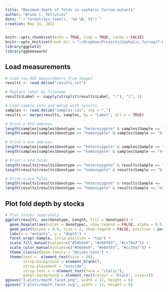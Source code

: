 ```yaml
---
title: "Maximum depth of folds in cephalic furrow mutants"
author: "Bruno C. Vellutini"
date: "`r format(Sys.time(), '%d %B, %Y')`"
creation: May 31, 2021
---
```


```r
knitr::opts_chunk$set(echo = TRUE, tidy = TRUE, cache = FALSE)
knitr::opts_knit$set(root.dir = "~/Dropbox/Projects/Cephalic_furrow/7-Paper/1-analyses/fold-depth")
library(ggplot2)
library(ggbeeswarm)
```

## Load measurements

```r
# Load raw ROI measurements from ImageJ
results <- read.delim("results.txt")

# Replace label by filename
results$Label <- sapply(strsplit(results$Label, ":"), "[", 1)

# Load sample info and merge with results
samples <- read.delim("samples.csv", sep = ",")
results <- merge(results, samples, by = "Label", all.x = TRUE)

# Print n btd embryos
length(samples[samples$Genotype == "heterozygote" & samples$Sample == "btd",]$Label)
length(samples[samples$Genotype == "homozygote" & samples$Sample == "btd",]$Label)

# Print n eve embryos
length(samples[samples$Genotype == "heterozygote" & samples$Sample == "eve",]$Label)
length(samples[samples$Genotype == "homozygote" & samples$Sample == "eve",]$Label)

# Print n btd folds
length(results[results$Genotype == "heterozygote" & results$Sample == "btd",]$Label)
length(results[results$Genotype == "homozygote" & results$Sample == "btd",]$Label)

# Print n eve folds
length(results[results$Genotype == "heterozygote" & results$Sample == "eve",]$Label)
length(results[results$Genotype == "homozygote" & results$Sample == "eve",]$Label)

```

## Plot fold depth by stocks

```r
# Plot stocks separately
ggplot(results, aes(Genotype, Length, fill = Genotype)) +
  geom_boxplot(aes(color = Genotype), show.legend = FALSE, alpha = 0.5, outlier.shape = NA, width = 0.7, position = position_dodge(width = 1.0)) +
  geom_point(alpha = 0.8, size = 2, show.legend = FALSE, position = position_beeswarm(priority = "descending", dodge.width = 1.0, cex = 2)) +
  labs(x = "mutants", y = "depth") +
  facet_wrap(~Sample, strip.position = "top") +
  scale_fill_manual(values=c("#56b4e9", "#e69f03", "#cc79a7")) +
  scale_color_manual(values=c("#56b4e9", "#e69f03", "#cc79a7")) +
  theme_classic(base_family = "DejaVu Sans") +
  theme(text =  element_text(size = 30),
        strip.background = element_blank(),
        strip.placement = "outside",
        strip.text.x = element_text(face = "italic"),
        panel.background = element_rect(colour = "black", size=1))
ggsave("3-plots/depth_facet.png", width = 12, height = 6)
ggsave("3-plots/depth_facet.svg", width = 12, height = 6)

```
